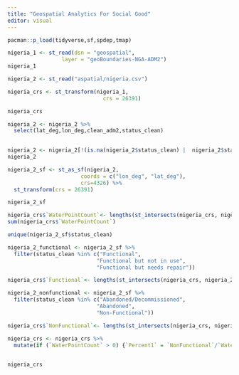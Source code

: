```yaml
---
title: "Geospatial Analytics For Social Good"
editor: visual
---
```


```r
pacman::p_load(tidyverse,sf,spdep,tmap)
```

```r
nigeria_1 <- st_read(dsn = "geospatial", 
                 layer = "geoBoundaries-NGA-ADM2")
nigeria_1
```

```r
nigeria_2 <- st_read("aspatial/nigeria.csv")
```

```r
nigeria_crs <- st_transform(nigeria_1, 
                              crs = 26391)

nigeria_crs
```

```r
nigeria_2 <- nigeria_2 %>%
  select(lat_deg,lon_deg,clean_adm2,status_clean) 
  

nigeria_2 <- nigeria_2[!(is.na(nigeria_2$status_clean) |  nigeria_2$status_clean==""), ]
nigeria_2
```

```r
nigeria_2_sf <- st_as_sf(nigeria_2, 
                       coords = c("lon_deg", "lat_deg"),
                       crs=4326) %>%
  st_transform(crs = 26391)

```

```r
nigeria_2_sf
```

```r
nigeria_crs$`WaterPointCount`<- lengths(st_intersects(nigeria_crs, nigeria_2_sf))
sum(nigeria_crs$`WaterPointCount`)
```

```r
unique(nigeria_2_sf$status_clean)
```

```r
nigeria_2_functional <- nigeria_2_sf %>%
  filter(status_clean %in% c("Functional",
                            "Functional but not in use",
                            "Functional but needs repair"))

```

```r
nigeria_crs$`Functional`<- lengths(st_intersects(nigeria_crs, nigeria_2_functional))
```

```r
nigeria_2_nonfunctional <- nigeria_2_sf %>%
  filter(status_clean %in% c("Abandoned/Decommissioned",
                            "Abandoned",
                            "Non-Functional"))
```

```r
nigeria_crs$`NonFunctional`<- lengths(st_intersects(nigeria_crs, nigeria_2_nonfunctional))
```

```r
nigeria_crs <- nigeria_crs %>%
  mutate(if (`WaterPointCount` > 0) {`Percent1` = `NonFunctional`/`WaterPointCount`})
         

```

```r
nigeria_crs
```

